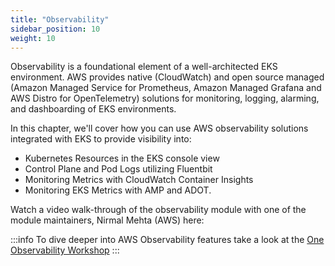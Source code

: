 ```yaml
---
title: "Observability"
sidebar_position: 10
weight: 10
---
```



Observability is a foundational element of a well-architected EKS environment. AWS provides native (CloudWatch) and open source managed (Amazon Managed Service for Prometheus, Amazon Managed Grafana and AWS Distro for OpenTelemetry) solutions for monitoring, logging, alarming, and dashboarding of EKS environments.

In this chapter,  we'll cover how you can use AWS observability solutions integrated with EKS to provide visibility into:

* Kubernetes Resources in the EKS console view
* Control Plane and Pod Logs utilizing Fluentbit
* Monitoring Metrics with CloudWatch Container Insights
* Monitoring EKS Metrics with AMP and ADOT.

Watch a video walk-through of the observability module with one of the module maintainers, Nirmal Mehta (AWS) here:
<ReactPlayer controls url='https://www.youtube.com/watch?v=ajPe7HVypxg' /> <br/>

:::info
To dive deeper into AWS Observability features take a look at the [One Observability Workshop](https://catalog.workshops.aws/observability/en-US)
:::
